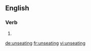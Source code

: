 ==English==

===Verb===
{{head|en|present participle}}

# {{present participle of|unseat|lang=en|nocat=1}}

[[de:unseating]]
[[fr:unseating]]
[[vi:unseating]]
